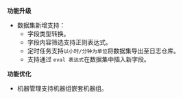 **功能升级**
* 数据集新增支持：
  * 字段类型转换。
  * 字段内容筛选支持正则表达式。
  * 定时任务支持`以小时/分钟为单位`将数据集导出至日志仓库。
  * 支持通过 `eval 表达式`在数据集中插入新字段。

**功能优化**

* 机器管理支持机器组嵌套机器组。
